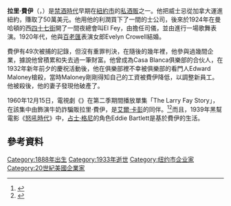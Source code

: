 {{More footnotes needed|time=2021-04-13T16:59:47+00:00}}
{{noteTA
|1=zh-hk:的士;zh-tw:計程車;zh-cn:出租车;
|2=zh-hk:怒吼時代;zh-tw:憤怒的二十年代;zh-cn:私枭血;
|3=zh-hk:占士·格尼;zh-tw:詹姆斯·賈格納;zh-cn:詹姆斯·卡格尼;
}}
{{Infobox criminal
| name = 拉里·費伊<br/>Larry Fay
| image = 
| image_upright = 
| image_size = 
| alt = 
| caption = 
| birth_name = 
| birth_date =     <!-- {{birth date|YYYY|MM|DD}} if dead;
                        {{birth date and age|yyyy|mm|dd|mf=yes}} if year, month and day known;
                        {{birth year and age|yyyy|mm}} if year and month known;
                        {{birth year and age|yyyy}} if only year known -->
| birth_place = 
| disappeared_date = 
| disappeared_place = 
| disappeared_status = 
| death_date =     <!-- {{death date and age|YYYY|MM|DD|YYYY|MM|DD}} (death date then birth date) -->
| death_place = 
| death_cause = 
| resting_place = 
| criminal_charge = 無
| spouse =         <!-- Do not include unless notable or relevant to the crime involved -->
| children =       <!-- (as above) -->
| parents =        <!-- (as above) -->
| allegiance =     <!-- [[Lucchese_crime_family|Lucchese crime family]] (only?) -->
| apprehended = 49次被捕
}}
'''拉里·費伊'''（{{lang-en|'''Larry Fay'''}}，{{bd|1888年||1933年|1月1日}}）是[[美國禁酒令|禁酒時代]]早期在[[紐約市|紐約市]]的[[私酒販|私酒販]]之一。他把威士忌從加拿大運進紐約，賺取了50萬美元。他用他的利潤買下了一間的士公司，後來於1924年在曼哈頓的西[[四十七街|四十七街]]開了一間夜總會叫El Fey，由{{link-en|德克薩斯·貴南|Texas Guinan}}擔任司儀，並由{{link-en|尼爾斯·格蘭隆德|Nils Granlund}}進行一場歌舞表演。1920年代，他與[[百老匯劇院|百老匯]]表演女郎Evelyn Crowell結婚。

費伊有49次被捕的記錄，但沒有重罪判決，在隨後的幾年裡，他參與過幾間企業，據說他曾積累和失去過一筆財富。他曾成為Casa Blanca俱樂部的合伙人，在1932年新年前夕的慶祝活動後，他在俱樂部裡不幸被俱樂部的看門人Edward Maloney槍殺，當時Maloney剛剛得知自己的工資被費伊降低，以調整新員工。他被殺後，他的妻子發現他破產了。

1960年12月15日，電視劇《{{link-en|The Untouchables (1959 TV series)|The Untouchables (1959 TV series)|The Untouchables}}》在第二季期間播放單集「The Larry Fay Story」，在該集中由{{link-en|山姆·萊文 (1905年出生的演員)|Sam Levene|山姆·萊文}}飾演牛奶詐騙販拉里·費伊，是[[艾爾·卡彭|艾爾·卡彭]]的同伴。<ref>{{Cite web |url = http://www.tv.com/shows/the-untouchables/the-larry-fay-story-77083/ |title = The Untouchables - The Larry Fay Story |publisher = TV.com |language = en |access-date = 2021-03-17 |archive-date = 2016-09-10 |archive-url = https://web.archive.org/web/20160910183017/http://www.tv.com/shows/the-untouchables/the-larry-fay-story-77083/ |dead-url = no }}</ref><ref>{{Cite web |url = https://www.imdb.com/title/tt0737815/ |title = The Untouchables - The Larry Fay Story |publisher = IMDb |language = en |access-date = 2021-03-17 |archive-date = 2017-02-09 |archive-url = https://web.archive.org/web/20170209191626/http://www.imdb.com/title/tt0737815/ |dead-url = no }}</ref>而且，1939年黑幫電影《[[怒吼時代|怒吼時代]]》中，[[占士·格尼|占士·格尼]]的角色Eddie Bartlett是基於費伊的生活。

== 參考資料 ==
{{reflist}}

[[Category:1888年出生|Category:1888年出生]]
[[Category:1933年逝世|Category:1933年逝世]]
[[Category:纽约市企业家|Category:纽约市企业家]]
[[Category:20世紀美國企業家|Category:20世紀美國企業家]]
